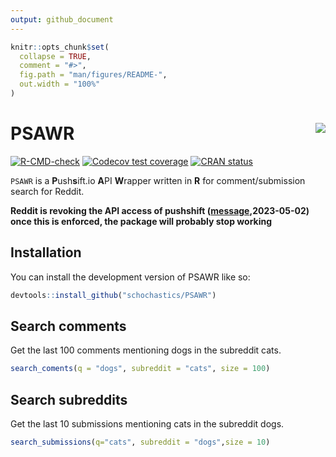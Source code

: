 ```yaml
---
output: github_document
---
```


<!-- README.md is generated from README.Rmd. Please edit that file -->

```r
knitr::opts_chunk$set(
  collapse = TRUE,
  comment = "#>",
  fig.path = "man/figures/README-",
  out.width = "100%"
)
```

# PSAWR <img src="man/figures/logo.png" align="right"/>

<!-- badges: start -->
[![R-CMD-check](https://github.com/schochastics/PSAWR/actions/workflows/R-CMD-check.yaml/badge.svg)](https://github.com/schochastics/PSAWR/actions/workflows/R-CMD-check.yaml)
[![Codecov test coverage](https://codecov.io/gh/schochastics/PSAWR/branch/main/graph/badge.svg)](https://app.codecov.io/gh/schochastics/PSAWR?branch=main)
[![CRAN status](https://www.r-pkg.org/badges/version/PSAWR)](https://CRAN.R-project.org/package=PSAWR)
<!-- badges: end -->

`PSAWR` is a **P**ush**s**ift.io **A**PI **W**rapper written in **R** for comment/submission search
for Reddit.

**Reddit is revoking the API access of pushshift ([message](https://www.reddit.com/r/modnews/comments/134tjpe/reddit_data_api_update_changes_to_pushshift_access/),2023-05-02)
once this is enforced, the package will probably stop working**

## Installation

You can install the development version of PSAWR like so:

``` r
devtools::install_github("schochastics/PSAWR")
```

## Search comments

Get the last 100 comments mentioning dogs in the subreddit cats.
```r
search_coments(q = "dogs", subreddit = "cats", size = 100)
```

## Search subreddits
Get the last 10 submissions mentioning cats in the subreddit dogs.
```r
search_submissions(q="cats", subreddit = "dogs",size = 10)
```

